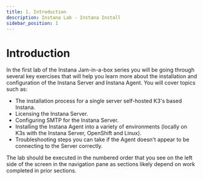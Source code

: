 ```yaml
---
title: 1. Introduction
description: Instana Lab - Instana Install
sidebar_position: 1
---
```


# Introduction

In the first lab of the Instana Jam-in-a-box series you will be going through
several key exercises that will help you learn more about the installation and
configuration of the Instana Server and Instana Agent. You will cover topics
such as:

- The installation process for a single server self-hosted K3's based Instana.
- Licensing the Instana Server.
- Configuring SMTP for the Instana Server.
- Installing the Instana Agent into a variety of environments (locally on K3s
  with the Instana Server, OpenShift and Linux).
- Troubleshooting steps you can take if the Agent doesn't appear to be
  connecting to the Server correctly.

The lab should be executed in the numbered order that you see on the left side
of the screen in the navigation pane as sections likely depend on work completed
in prior sections.
